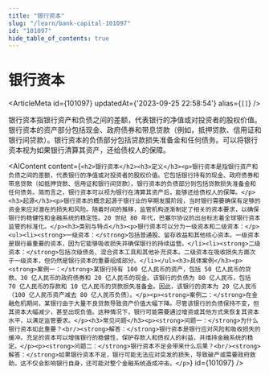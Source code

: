 ```yaml
---
title: "银行资本"
slug: "/learn/bank-capital-101097"
id: "101097"
hide_table_of_contents: true
---
```



# 银行资本

<ArticleMeta id={101097} updatedAt={'2023-09-25 22:58:54'} alias={`[]`} />
<div className='border-solid border-b border-t-0 my-4 border-[var(--ifm-color-gray-300)]' />

银行资本指银行资产和负债之间的差额，代表银行的净值或对投资者的股权价值。银行资本的资产部分包括现金、政府债券和带息贷款（例如，抵押贷款、信用证和银行间贷款）。银行资本的负债部分包括贷款损失准备金和任何债务。可以将银行资本视为如果银行清算其资产，还给债权人的保障。

<AIContent content={`<h2>银行资本</h2><h3>定义</h3><p>银行资本是指银行资产和负债之间的差额，代表银行的净值或对投资者的股权价值。它包括银行持有的现金、政府债券和带息贷款（如抵押贷款、信用证和银行间贷款）。银行资本的负债部分则包括贷款损失准备金和任何债务。简而言之，银行资本可以视为银行在清算其资产后，能够还给债权人的保障。</p><h3>起源</h3><p>银行资本的概念起源于银行业的早期发展阶段，当时银行需要确保有足够的资金来应对潜在的损失和风险。随着时间的推移，监管机构逐渐制定了相关的资本要求，以确保银行的稳健性和金融系统的稳定性。20 世纪 80 年代，巴塞尔协议的出台标志着全球银行资本监管的标准化。</p><h3>类别与特点</h3><p>银行资本可以分为一级资本和二级资本：</p><ul><li><strong>一级资本：</strong>包括普通股、留存收益和其他核心资本。一级资本是银行最重要的资本，因为它能够吸收损失并确保银行的持续运营。</li><li><strong>二级资本：</strong>包括次级债务、混合资本工具和其他补充资本。二级资本在吸收损失方面次于一级资本，但仍然是银行资本的重要组成部分。</li></ul><h3>具体案例</h3><p><strong>案例一：</strong>某银行持有 100 亿人民币的资产，包括 50 亿人民币的贷款、30 亿人民币的政府债券和 20 亿人民币的现金。该银行的负债为 80 亿人民币，包括 70 亿人民币的存款和 10 亿人民币的贷款损失准备金。因此，该银行的资本为 20 亿人民币（100 亿人民币资产减去 80 亿人民币负债）。</p><p><strong>案例二：</strong>在金融危机期间，某银行由于大量不良贷款导致资产价值大幅下降。尽管该银行的负债保持不变，但其资本大幅减少，甚至出现负值。这种情况下，银行可能需要通过增资或其他方式来恢复其资本水平，以满足监管要求。</p><h3>常见问题</h3><p><strong>问题一：</strong>为什么银行资本如此重要？<br/><strong>解答：</strong>银行资本是银行应对风险和吸收损失的缓冲。充足的资本可以增强银行的稳健性，保护存款人和债权人的利益，并维持金融系统的稳定。</p><p><strong>问题二：</strong>银行资本不足会带来什么后果？<br/><strong>解答：</strong>如果银行资本不足，银行可能无法应对突发的损失，导致破产或需要政府救助。这不仅会影响银行自身，还可能对整个金融系统造成冲击。</p>`} id={101097} />
